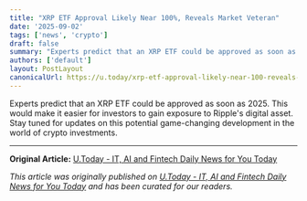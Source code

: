 ```yaml
---
title: "XRP ETF Approval Likely Near 100%, Reveals Market Veteran"
date: '2025-09-02'
tags: ['news', 'crypto']
draft: false
summary: "Experts predict that an XRP ETF could be approved as soon as 2025. This would make it easier for investors to gain exposure to Ripple's digital asset. Stay tune"
authors: ['default']
layout: PostLayout
canonicalUrl: https://u.today/xrp-etf-approval-likely-near-100-reveals-market-veteran
---
```


Experts predict that an XRP ETF could be approved as soon as 2025. This would make it easier for investors to gain exposure to Ripple's digital asset. Stay tuned for updates on this potential game-changing development in the world of crypto investments.

---

**Original Article:** [U.Today - IT, AI and Fintech Daily News for You Today](https://u.today/xrp-etf-approval-likely-near-100-reveals-market-veteran)

*This article was originally published on [U.Today - IT, AI and Fintech Daily News for You Today](https://u.today/xrp-etf-approval-likely-near-100-reveals-market-veteran) and has been curated for our readers.*
